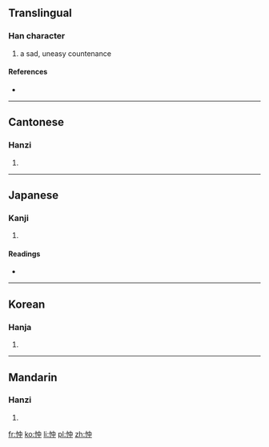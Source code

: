 ==Translingual==

===Han character===
{{Han char|rn=61|rad=心|as=04|sn=7|four=9500<sub>6</sub>|canj=心中 (PL)}}

# a sad, uneasy countenance

====References====
* {{Han ref|kx=0377.140|dkj=10354|dj=0705.010|hdz=42276.100|uh=5FE1|ud=24545|bh=CADD|bd=51933}}

----

==Cantonese==

===Hanzi===
{{yue-hanzi|jyut=|y=chung1}}

# {{defn|Cantonese|sort=心04}}

----

==Japanese==

===Kanji===
{{ja-kanji|grade=|rs=心04}}

# {{defn|Japanese|sort=心04}}

====Readings====
* {{ja-readings|on=[[ちゅう]] (chū), [[しゅう]] (shū), [[しゅ]] (shu)|kun=[[うれえる]] (ureeru)}}

----

==Korean==

===Hanja===
{{ko-hanja|hangeul=충|eumhun=|rv=chung|mr=ch'ung|y=chwung}}

# {{defn|Korean|sort=心04}}

----

==Mandarin==

===Hanzi===
{{cmn-hanzi|pin=[[chōng]] ([[chong1]])|wg=ch'ung<sup>1</sup>}}

# {{defn|Mandarin|sort=心04}}

[[fr:忡]]
[[ko:忡]]
[[li:忡]]
[[pl:忡]]
[[zh:忡]]